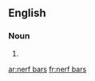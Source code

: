 ==English==

===Noun===
{{head|en|plural}}

# {{plural of|nerf bar|lang=en|nocat=1}}

[[ar:nerf bars]]
[[fr:nerf bars]]